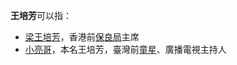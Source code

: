 '''王培芳'''可以指：
*[[梁王培芳|梁王培芳]]，香港前[[保良局|保良局]]主席
*[[小亮哥|小亮哥]]，本名王培芳，臺灣前[[童星|童星]]、廣播電視主持人
{{消歧義|CAT=三字王姓人名消歧義|P培}}